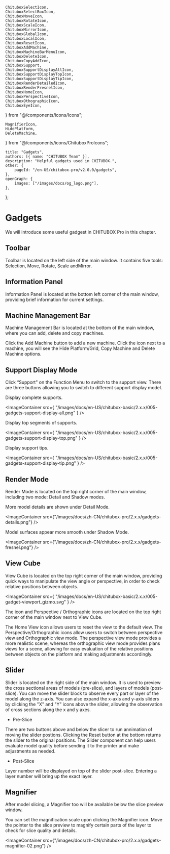 	ChituboxSelectIcon,
	ChituboxSelectBoxIcon,
	ChituboxMoveIcon,
	ChituboxRotateIcon,
	ChituboxScaleIcon,
	ChituboxMirrorIcon,
	ChituboxGlobalIcon,
	ChituboxLocalIcon,
	ChituboxResetIcon,
	ChituboxAddMachine,
	ChituboxMachineBarMenuIcon,
	ChituboxDeleteIcon,
	ChituboxCopyAddIcon,
	ChituboxSupport,
	ChituboxSupportDisplayAllIcon,
	ChituboxSupportDisplayTopIcon,
	ChituboxSupportDisplayTipIcon,
	ChituboxRenderDetailedIcon,
	ChituboxRenderFresnelIcon,
	ChituboxHomeIcon,
	ChituboxPerspectiveIcon,
	ChituboxOthographicIcon,
	ChituboxEyeIcon,
} from "@/components/icons/Icons";

	MagnifierIcon,
	HidePlatform,
	DeleteMachine,
} from "@/components/icons/ChituboxProIcons";

	title: "Gadgets",
	authors: [{ name: "CHITUBOX Team" }],
	description: "Helpful gadgets used in CHITUBOX.",
	other: {
		pageId: "/en-US/chitubox-pro/v2.0.0/gadgets",
	},
	openGraph: {
		images: ["/images/docs/og_logo.png"],
	},
};

# Gadgets

We will introduce some useful gadgest in CHITUBOX Pro in this chapter.

## Toolbar

<ImageContainer src="/images/docs/zh-CN/chitubox-pro/2.x.x/toolbar.png" />

Toolbar is located on the left side of the main window. It contains five tools: <NextLink href="/zh-CN/chitubox-pro/latest/model-processing#选择">Selection</NextLink>, <NextLink href="/zh-CN/chitubox-pro/latest/model-processing#移动">Move</NextLink>, <NextLink href="/zh-CN/chitubox-pro/latest/model-processing#旋转">Rotate</NextLink>, <NextLink href="/zh-CN/chitubox-pro/latest/model-processing#缩放">Scale</NextLink> and<NextLink href="/zh-CN/chitubox-pro/latest/model-processing#镜像">Mirror</NextLink>.

## Information Panel

Information Panel is located at the bottom left corner of the main window, providing brief information for current settings.

## Machine Management Bar

Machine Management Bar is located at the bottom of the main window, where you can add, delete and copy machines.

Click the <ChituboxAddMachine />Add Machine button to add a new machine. Click the icon <ChituboxMachineBarMenuIcon /> next to a machine, you will see the <ChituboxEyeIcon /> Hide Platform/Grid, <ChituboxCopyAddIcon /> Copy Machine and <DeleteMachine /> Delete Machine options.

## Support Display Mode

Click “Support" on the Function Menu to switch to the support view. There are three buttons allowing you to switch to different support display model. 

<ChituboxSupportDisplayAllIcon /> Display complete supports.

<ImageContainer
	src={
		"/images/docs/en-US/chitubox-basic/2.x.x/005-gadgets-support-display-all.png"
	}
/>

<ChituboxSupportDisplayTopIcon /> Display top segments of supports.

<ImageContainer
	src={
		"/images/docs/en-US/chitubox-basic/2.x.x/005-gadgets-support-display-top.png"
	}
/>

<ChituboxSupportDisplayTipIcon /> Display support tips.

<ImageContainer
	src={
		"/images/docs/en-US/chitubox-basic/2.x.x/005-gadgets-support-display-tip.png"
	}
/>

## Render Mode

Render Mode is located on the top right corner of the main window, including two mode: Detail and Shadow modes.

<ChituboxRenderDetailedIcon /> More model details are shown under Detail Mode. 

<ImageContainer
	src={"/images/docs/zh-CN/chitubox-pro/2.x.x/gadgets-details.png"}
/>

<ChituboxRenderFresnelIcon /> Model surfaces appear more smooth under Shadow Mode.

<ImageContainer
	src={"/images/docs/zh-CN/chitubox-pro/2.x.x/gadgets-fresnel.png"}
/>

## View Cube

View Cube is located on the top right corner of the main window, providing quick ways to manipulate the view angle or perspective, in order to check relative positions between objects.

<ImageContainer
	src={
		"/images/docs/en-US/chitubox-basic/2.x.x/005-gadget-viewport_gizmo.svg"
	}
/>

The <ChituboxHomeIcon /> icon and Perspective <ChituboxPerspectiveIcon /> /
Orthographic <ChituboxOthographicIcon /> icons are located on the top right corner of the main window next to View Cube. 

The Home View icon allows users to reset the view to the default view. The Perspective/Orthographic icons allow users to switch between perspective view and Orthographic view mode. The perspective view mode provides a more realistic scene, whereas the orthographic view mode provides plans views for a scene, allowing for easy evaluation of the relative positions between objects on the platform and making adjustments accordingly.

## Slider

Slider is located on the right side of the main window. It is used to preview the cross sectional areas of models (pre-slice), and layers of models (post-slice). You can move the slider block to observe every part or layer of the model along the z-axis. You can also expand the x-axis and y-axis sliders by clicking the "X" and "Y" icons above the slider, allowing the observation of cross sections along the x and y axes.

<div className="flex justify-center items-center">
	<div className="flex-1 p-2">
		<ImageContainer
			src={"/images/docs/zh-CN/chitubox-pro/2.x.x/gadget-slider-xy.png"}
			style={{ width: "400px" }}
		/>
	</div>
	<div className="flex-1">
		<ImageContainer
			src={"/images/docs/zh-CN/chitubox-pro/2.x.x/gadget-slider.png"}
			style={{ height: "600px" }}
		/>
	</div>
	<div className="flex-1">
		<ImageContainer
			src={
				"/images/docs/zh-CN/chitubox-pro/2.x.x/gadget-slider-after-slicing.png"
			}
			style={{ height: "600px" }}
		/>
	</div>
</div>

-   Pre-Slice

There are two buttons above and below the slicer to run annimation of moving the slider postions. Clicking the <ResetSliderIcon /> Reset button at the bottom returns the slider to the original positions. The Slider component can help users evaluate model quality before sending it to the printer and make adjustments as needed.

-   Post-Slice

Layer number will be displayed on top of the slider post-slice. Entering a layer number will bring up the exact layer.

## Magnifier

After model slicing, a <MagnifierIcon /> Magnifier too will be available below the slice preview window.

You can set the magnification scale upon clicking the Magnifier icon. Move the pointer to the slice preview to magnify certain parts of the layer to check for slice quality and details.

<ImageContainer
	src={"/images/docs/zh-CN/chitubox-pro/2.x.x/gadgets-magnifier-02.png"}
/>

